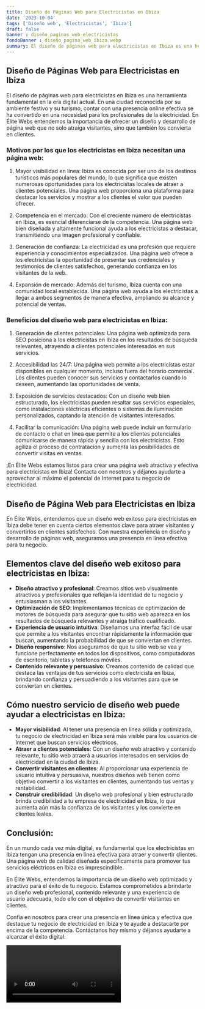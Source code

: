 ```yaml
---
title: Diseño de Páginas Web para Electricistas en Ibiza
date: '2023-10-04'
tags: ['Diseño web', 'Electricistas', 'Ibiza']
draft: false
banner : diseño_paginas_web_electricistas
fondoBanner : diseño_pagina_web_ibiza.webp
summary: El diseño de páginas web para electricistas en Ibiza es una herramienta fundamental en la era digital actual. En una ciudad reconocida por su ambiente festivo y su turismo, contar con una presencia online efectiva se ha convertido en una necesidad para los profesionales de la electricidad. En Élite Webs entendemos la importancia de ofrecer un diseño y desarrollo de página web que no solo atraiga visitantes, sino que también los convierta en clientes.
---
```


## Diseño de Páginas Web para Electricistas en Ibiza

El diseño de páginas web para electricistas en Ibiza es una herramienta fundamental en la era digital actual. En una ciudad reconocida por su ambiente festivo y su turismo, contar con una presencia online efectiva se ha convertido en una necesidad para los profesionales de la electricidad. En Élite Webs entendemos la importancia de ofrecer un diseño y desarrollo de página web que no solo atraiga visitantes, sino que también los convierta en clientes.

### Motivos por los que los electricistas en Ibiza necesitan una página web:

1. Mayor visibilidad en línea: Ibiza es conocida por ser uno de los destinos turísticos más populares del mundo, lo que significa que existen numerosas oportunidades para los electricistas locales de atraer a clientes potenciales. Una página web proporciona una plataforma para destacar los servicios y mostrar a los clientes el valor que pueden ofrecer.

2. Competencia en el mercado: Con el creciente número de electricistas en Ibiza, es esencial diferenciarse de la competencia. Una página web bien diseñada y altamente funcional ayuda a los electricistas a destacar, transmitiendo una imagen profesional y confiable.

3. Generación de confianza: La electricidad es una profesión que requiere experiencia y conocimientos especializados. Una página web ofrece a los electricistas la oportunidad de presentar sus credenciales y testimonios de clientes satisfechos, generando confianza en los visitantes de la web.

4. Expansión de mercado: Además del turismo, Ibiza cuenta con una comunidad local establecida. Una página web ayuda a los electricistas a llegar a ambos segmentos de manera efectiva, ampliando su alcance y potencial de ventas.

### Beneficios del diseño web para electricistas en Ibiza:

1. Generación de clientes potenciales: Una página web optimizada para SEO posiciona a los electricistas en Ibiza en los resultados de búsqueda relevantes, atrayendo a clientes potenciales interesados en sus servicios.

2. Accesibilidad las 24/7: Una página web permite a los electricistas estar disponibles en cualquier momento, incluso fuera del horario comercial. Los clientes pueden conocer sus servicios y contactarlos cuando lo deseen, aumentando las oportunidades de venta.

3. Exposición de servicios destacados: Con un diseño web bien estructurado, los electricistas pueden resaltar sus servicios especiales, como instalaciones eléctricas eficientes o sistemas de iluminación personalizados, captando la atención de visitantes interesados.

4. Facilitar la comunicación: Una página web puede incluir un formulario de contacto o chat en línea que permite a los clientes potenciales comunicarse de manera rápida y sencilla con los electricistas. Esto agiliza el proceso de contratación y aumenta las posibilidades de convertir visitas en ventas.

¡En Élite Webs estamos listos para crear una página web atractiva y efectiva para electricistas en Ibiza! Contacta con nosotros y déjanos ayudarte a aprovechar al máximo el potencial de Internet para tu negocio de electricidad.

<GifSeo />

<Cta />

## Diseño de Página Web para Electricistas en Ibiza

En Élite Webs, entendemos que un diseño web exitoso para electricistas en Ibiza debe tener en cuenta ciertos elementos clave para atraer visitantes y convertirlos en clientes satisfechos. Con nuestra experiencia en diseño y desarrollo de páginas web, aseguramos una presencia en línea efectiva para tu negocio. 

## Elementos clave del diseño web exitoso para electricistas en Ibiza:

- **Diseño atractivo y profesional**: Creamos sitios web visualmente atractivos y profesionales que reflejan la identidad de tu negocio y entusiasman a los visitantes.
- **Optimización de SEO**: Implementamos técnicas de optimización de motores de búsqueda para asegurar que tu sitio web aparezca en los resultados de búsqueda relevantes y atraiga tráfico cualificado.
- **Experiencia de usuario intuitiva**: Diseñamos una interfaz fácil de usar que permite a los visitantes encontrar rápidamente la información que buscan, aumentando la probabilidad de que se conviertan en clientes.
- **Diseño responsivo**: Nos aseguramos de que tu sitio web se vea y funcione perfectamente en todos los dispositivos, como computadoras de escritorio, tabletas y teléfonos móviles.
- **Contenido relevante y persuasivo**: Creamos contenido de calidad que destaca las ventajas de tus servicios como electricista en Ibiza, brindando confianza y persuadiendo a los visitantes para que se conviertan en clientes.

## Cómo nuestro servicio de diseño web puede ayudar a electricistas en Ibiza:

- **Mayor visibilidad**: Al tener una presencia en línea sólida y optimizada, tu negocio de electricidad en Ibiza será más visible para los usuarios de Internet que buscan servicios eléctricos. 
- **Atraer a clientes potenciales**: Con un diseño web atractivo y contenido relevante, tu sitio web atraerá a usuarios interesados en servicios de electricidad en la ciudad de Ibiza.
- **Convertir visitantes en clientes**: Al proporcionar una experiencia de usuario intuitiva y persuasiva, nuestros diseños web tienen como objetivo convertir a los visitantes en clientes, aumentando tus ventas y rentabilidad.
- **Construir credibilidad**: Un diseño web profesional y bien estructurado brinda credibilidad a tu empresa de electricidad en Ibiza, lo que aumenta aún más la confianza de los visitantes y los convierte en clientes leales.

## Conclusión:

En un mundo cada vez más digital, es fundamental que los electricistas en Ibiza tengan una presencia en línea efectiva para atraer y convertir clientes. Una página web de calidad diseñada específicamente para promover tus servicios eléctricos en Ibiza es imprescindible.

En Élite Webs, entendemos la importancia de un diseño web optimizado y atractivo para el éxito de tu negocio. Estamos comprometidos a brindarte un diseño web profesional, contenido relevante y una experiencia de usuario adecuada, todo ello con el objetivo de convertir visitantes en clientes.

Confía en nosotros para crear una presencia en línea única y efectiva que destaque tu negocio de electricidad en Ibiza y te ayude a destacarte por encima de la competencia. Contáctanos hoy mismo y déjanos ayudarte a alcanzar el éxito digital.

<Video />

<CtaBot job='Electricistas' city='Ibiza'/>

<Gmaps query='Ibiza+españa+maps' />